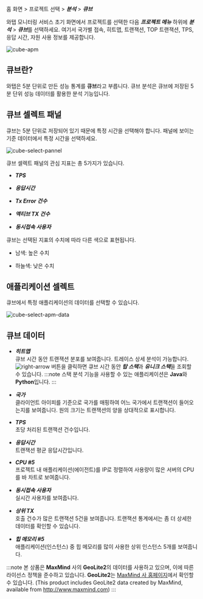 홈 화면 > 프로젝트 선택 > ***분석*** > ***큐브***

와탭 모니터링 서비스 초기 화면에서 프로젝트를 선택한 다음 ***프로젝트 메뉴*** 하위에 ***분석*** > ***큐브***를 선택하세요. 여기서 국가별 접속, 히트맵, 트랜잭션, TOP 트랜잭션, TPS, 응답 시간, 자원 사용 정보를 제공합니다.

![cube-apm](https://img.whatap.io/media/images/Screenshot_2020-12-15_W_JAVA_DEMO_5490_-_Application_Monitoring19.png)

## 큐브란?

와탭은 5분 단위로 만든 성능 통계를 **큐브**라고 부릅니다. 큐브 분석은 큐브에 저장된 5분 단위 성능 데이터를 활용한 분석 기능입니다.

## 큐브 셀렉트 패널

큐브는 5분 단위로 저장되어 있기 때문에 특정 시간을 선택해야 합니다. 패널에 보이는 기준 데이터에서 특정 시간을 선택하세요.

<div style={{textAlign: 'center'}}>

![cube-select-pannel](https://img.whatap.io/media/images/cube.png)

</div>

큐브 셀렉트 패널의 관심 지표는 총 5가지가 있습니다.

* ***TPS***

* ***응답시간***

* ***Tx Error 건수***

* ***액티브 TX 건수***

* ***동시접속 사용자***

큐브는 선택된 지표의 수치에 따라 다른 색으로 표현됩니다.

* <span class='highfg'>남색</span>: <span class='highfg'>높은 수치</span>

* <span class='lowfg'>하늘색</span>: <span class='lowfg'>낮은 수치</span>

## 애플리케이션 셀렉트

큐브에서 특정 애플리케이션의 데이터를 선택할 수 있습니다.

![cube-select-apm-data](https://img.whatap.io/media/images/Screenshot_2020-12-15_W_JAVA_DEMO_5490_-_Application_Monitoring21.png)

## 큐브 데이터

* ***히트맵***<br/>
  큐브 시간 동안 트랜잭션 분포를 보여줍니다. 트레이스 상세 분석이 가능합니다. 
  ![right-arrow](/img/right-arrow.svg) 버튼을 클릭하면 큐브 시간 동안 ***탑 스택***과 ***유니크 스택***을 조회할 수 있습니다.
:::note
스택 분석 기능을 사용할 수 있는 애플리케이션은 **Java**와 **Python**입니다. 
:::

* ***국가***<br/>
  클라이언트 아이피를 기준으로 국가를 매핑하여 어느 국가에서 트랜잭션이 들어오는지를 보여줍니다. 원의 크기는 트랜잭션의 양을 상대적으로 표시합니다.

* ***TPS***<br/>
  초당 처리된 트랜잭션 건수입니다.

* ***응답시간***<br/>
  트랜잭션 평균 응답시간입니다.

* ***CPU #5***<br/>
  프로젝트 내 애플리케이션(에이전트)를 IP로 정렬하여 사용량이 많은 서버의 CPU를 바 차트로 보여줍니다.

* ***동시접속 사용자***<br/>
  실시간 사용자를 보여줍니다.

* ***상위 TX***<br/>
  호출 건수가 많은 트랜잭션 5건을 보여줍니다. 트랜잭션 통계에서는 좀 더 상세한 데이터를 확인할 수 있습니다.

* ***힙 메모리 #5***<br/>
  애플리케이션(인스턴스) 중 힙 메모리를 많이 사용한 상위 인스턴스 5개를 보여줍니다.

:::note
본 상품은 **MaxMind** 사의 **GeoLite2**의 데이터를 사용하고 있으며, 이에 따른 라이선스 정책을 준수하고 있습니다. **GeoLite2**는 [MaxMind 사 홈페이지](http://www.maxmind.com)에서 확인할 수 있습니다. (This product includes GeoLite2 data created by MaxMind, available from http://www.maxmind.com)
:::